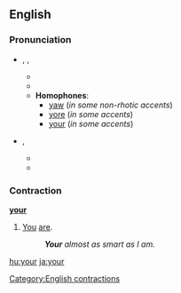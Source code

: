 ==English==

===Pronunciation===
* {{IPA|/jɔː(r)/}}, {{SAMPA|/jO:(r)/}}, {{enPR|yôr}}
** {{audio|en-us-you're.ogg|Audio (US)}}
** {{rhymes|ɔː(r)}}
** '''Homophones''':
*** [[yaw]] (''in some non-rhotic accents'')
*** [[yore]] (''in some accents'')
*** [[your]] (''in some accents'')<!-- is this a homophone to this pronunciation sometimes?-->

* {{IPA|/jʊə(r)/}}, {{SAMPA|/jU@(r)/}}
** {{audio|en-us-you're2.ogg|Audio (US)}}
** {{rhymes|ʊə(r)}}

===Contraction===
'''[[your]]'''

# [[You]] [[are]].
#: '''''Your''' almost as smart as I am.''

[[Category:English contractions]]

[[hu:your]]
[[ja:your]]